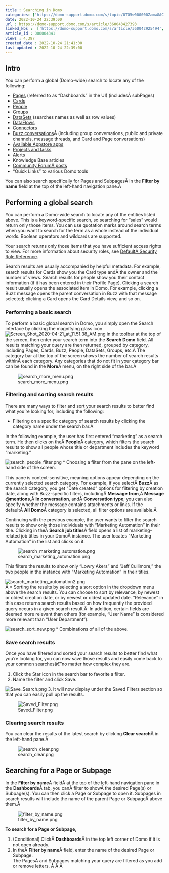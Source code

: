 ```yaml
---
title : Searching in Domo
categories: ['https://domo-support.domo.com/s/topic/0TO5w000000ZamwGAC']
date: 2022-10-24 22:39:00
url : https://domo-support.domo.com/s/article/360043427393
linked_kbs :  ['https://domo-support.domo.com/s/article/360042925494', 'https://domo-support.domo.com/s/knowledge-base', 'https://domo-support.domo.com/s/article/360042922894', 'https://domo-support.domo.com/s/article/360043427393', 'https://domo-support.domo.com/s/article/360043428553', 'https://domo-support.domo.com/s/article/360043429953', 'https://domo-support.domo.com/s/article/360043428573', 'https://domo-support.domo.com/s/article/360043438913', 'https://domo-support.domo.com/s/article/360043438953', 'https://domo-support.domo.com/s/article/360043429933', 'https://domo-support.domo.com/s/article/360043429693', 'https://domo-support.domo.com/s/topic/0TO5w000000ZamwGAC', 'https://domo-support.domo.com/s/article/360042925574', 'https://domo-support.domo.com/s/article/360043429913']
article_id : 000004341
views : 4,397
created_date : 2022-10-24 21:41:00
last updated : 2022-10-24 22:39:00
---
```




Intro
-----


You can perform a global (Domo-wide) search to locate any of the following:



* [Pages](..\understanding_pages\index.html "Understanding Pages") (referred to as "Dashboards" in the UI) (includesÂ subPages)
* [Cards](..\understanding_cards\index.html "Understanding Cards")
* [People](..\..\category\user_and_group_management\index.html "Managing Users and Groups")
* [Groups](/s/article/360043438913 "Creating and Managing User Groups")
* [DataSets](..\..\category\data_center_overview\index.html "Managing DataSets") (searches names as well as row values)
* [DataFlows](..\..\category\transforming_data_in_domo\index.html "Magic Transforms")
* [Connectors](..\..\category\connectors\index.html "Configuring Each Connector")
* [Buzz conversations](..\chatting_in_buzz\index.html "Chatting in Buzz")Â (including group conversations, public and private channels, message threads, and Card and Page conversations)
* [Available Appstore apps](/s/topic/0TO5w000000ZampGAC "The Appstore")
* [Projects and tasks](..\..\category\projects_and_tasks\index.html "Projects and Tasks")
* [Alerts](..\..\category\notifications_and_alerts\index.html "Notifications and Alerts")
* Knowledge Base articles
* [Community ForumÂ posts](..\finding_solutions_using_the_community_forum\index.md)
* "Quick Links" to various Domo tools


You can also search specifically for Pages and SubpagesÂ in the **Filter by name** field at the top of the left-hand navigation pane.Â 


Performing a global search
--------------------------


You can perform a Domo-wide search to locate any of the entities listed above. This is a keyword-specific search, so searching for "sales" would return only those items. You can use quotation marks around search terms when you want to search for the term as a whole instead of the individual words. Boolean operators and wildcards are supported.


Your search returns only those items that you have sufficient access rights to view. For more information about security roles, see [DefaultÂ Security Role Reference](..\default_security_role_reference\index.md).


Search results are usually accompanied by helpful metadata. For example, search results for Cards show you the Card type andÂ the owner and the number of views. Search results for people show you their contact information (if it has been entered in their Profile Page). Clicking a search result usually opens the associated item in Domo. For example, clicking a Buzz message opens the parent conversation in Buzz with that message selected; clicking a Card opens the Card Details view; and so on.


### Performing a basic search


To perform a basic global search in Domo, you simply open the Search interface by clicking the magnifying glass icon ![Screen_Shot_2020-04-21_at_11.51.38_AM.png](Screen_Shot_2020-04-21_at_11.51.38_AM.png) in the toolbar at the top of the screen, then enter your search term into the **Search Domo** field. All results matching your query are then returned, grouped by category, including Pages, Cards, Buzz, People, DataSets, Groups, etc.Â The category bar at the top of the screen shows the number of search results withinÂ each category. Any categories that do not fit in your category bar can be found in the **More**Â menu, on the right side of the bar.Â   
  
![search_more_menu.png](search_more_menu.png)


### Filtering and sorting search results


There are many ways to filter and sort your search results to better find what you're looking for, including the following:



* Filtering on a specific category of search results by clicking the category name under the search bar.Â   
   
 In the following example, the user has first entered "marketing" as a search term. He then clicks on theÂ **People**Â category, which filters the search results to show all people whose title or department includes the keyword "marketing."  
   
 ![search_people_filter.png](search_people_filter.png)
* Choosing a filter from the pane on the left-hand side of the screen.  
   
 This pane is context-sensitive, meaning options appear depending on the currently selected search category. For example, if you selectÂ **Buzz**Â as the search category, you get "Date created" options for filtering by creation date, along with Buzz-specific filters, includingÂ **Message from**,Â **Message @mentions**,Â **In conversation**, andÂ **Conversation type**; you can also specify whether the message contains attachments or links. If the defaultÂ **All Domo**Â category is selected, all filter options are available.Â   
   
 Continuing with the previous example, the user wants to filter the search results to show only those individuals with "Marketing Automation" in their title. Clicking in theÂ **Search job titles**Â field opens a list of marketing-related job titles in your DomoÂ instance. The user locates "Marketing Automation" in the list and clicks on it.  
   
 ![search_marketing_automation.png](search_marketing_automation.png)  
   
 This filters the results to show only "Lowry Akers" and "Jeff Cullimore," the two people in the instance with "Marketing Automation" in their titles.  
   
 ![search_marketing_automation2.png](search_marketing_automation2.png)  
 Â
* Sorting the results by selecting a sort option in the dropdown menu above the search results. You can choose to sort by relevance, by newest or oldest creation date, or by newest or oldest updated date. "Relevance" in this case returns search results based on how frequently the provided query occurs in a given search result.Â  In addition, certain fields are deemed more relevant than others (for example, "User Name" is considered more relevant than "User Department").  
   
 ![search_sort_new.png](search_sort_new.png)
* Combinations of all of the above.


### Save search results


Once you have filtered and sorted your search results to better find what you're looking for, you can now save those results and easily come back to your common searchesâ€”no matter how complex they are.


1. Click the Star icon in the search bar to favorite a filter.
2. Name the filter and click Save.  
   
 ![Save_Search.png](Save_Search.png)
3. It will now display under the Saved Filters section so that you can easily pull up the results.  
   
 ![Saved_Filter.png](Saved_Filter.png)


### Clearing search results


You can clear the results of the latest search by clicking **Clear search**Â in the left-hand pane.Â 


![search_clear.png](search_clear.png)


Searching for a Page or Subpage
-------------------------------


In the **Filter by name**Â fieldÂ at the top of the left-hand navigation pane in the **Dashboards**Â tab, you canÂ filter to showÂ the desired Page(s) or Subpage(s). You can then click a Page or Subpage to open it. Subpages in search results will include the name of the parent Page or SubpageÂ above them.Â 


![filter_by_name.png](filter_by_name.png)


**To search for a Page or Subpage,**


1. (Conditional) ClickÂ **Dashboards**Â in the top left corner of Domo if it is not open already.
2. In theÂ **Filter by name**Â field, enter the name of the desired Page or Subpage.  
 The PagesÂ and Subpages matching your query are filtered as you add or remove letters. Â Â Â